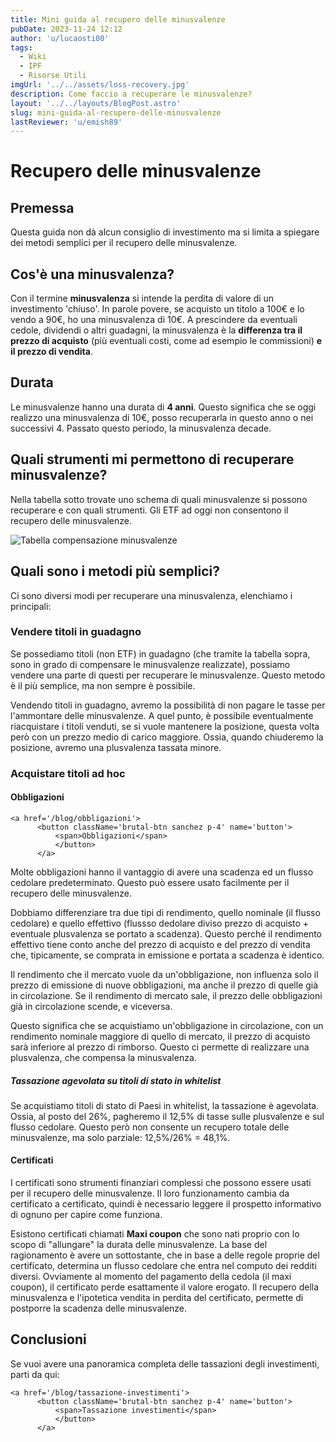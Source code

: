 ```yaml
---
title: Mini guida al recupero delle minusvalenze
pubDate: 2023-11-24 12:12
author: 'u/lucaosti00'
tags:
  - Wiki
  - IPF
  - Risorse Utili
imgUrl: '../../assets/loss-recovery.jpg'
description: Come faccio a recuperare le minusvalenze?
layout: '../../layouts/BlogPost.astro'
slug: mini-guida-al-recupero-delle-minusvalenze
lastReviewer: 'u/emish89'
---
```



# **Recupero delle minusvalenze**

## Premessa

Questa guida non dà alcun consiglio di investimento ma si limita a spiegare dei metodi semplici per il recupero delle minusvalenze.

## Cos'è una minusvalenza?

Con il termine **minusvalenza** si intende la perdita di valore di un investimento 'chiuso'. 
In parole povere, se acquisto un titolo a 100€ e lo vendo a 90€, ho una minusvalenza di 10€. 
A prescindere da eventuali cedole, dividendi o altri guadagni, la minusvalenza è 
la **differenza tra il prezzo di acquisto** (più eventuali costi, come ad esempio le commissioni) **e il prezzo di vendita**.

## Durata

Le minusvalenze hanno una durata di **4 anni**. 
Questo significa che se oggi realizzo una minusvalenza di 10€, posso recuperarla in questo anno o nei successivi 4. 
Passato questo periodo, la minusvalenza decade.

## Quali strumenti mi permettono di recuperare minusvalenze?

Nella tabella sotto trovate uno schema di quali minusvalenze si possono recuperare e con quali strumenti. 
Gli ETF ad oggi non consentono il recupero delle minusvalenze.

![Tabella compensazione minusvalenze](../../assets/minus.jpg)

## Quali sono i metodi più semplici?

Ci sono diversi modi per recuperare una minusvalenza, elenchiamo i principali:

### Vendere titoli in guadagno

Se possediamo titoli (non ETF) in guadagno (che tramite la tabella sopra, sono in grado di compensare le minusvalenze realizzate), 
possiamo vendere una parte di questi per recuperare le minusvalenze. Questo metodo è il più semplice, ma non sempre è possibile.

Vendendo titoli in guadagno, avremo la possibilità di non pagare le tasse per l'ammontare delle minusvalenze. 
A quel punto, è possibile eventualmente riacquistare i titoli venduti, se si vuole mantenere la posizione, questa volta però con un prezzo medio di carico maggiore.
Ossia, quando chiuderemo la posizione, avremo una plusvalenza tassata minore.

### Acquistare titoli ad hoc

#### Obbligazioni

    <a href='/blog/obbligazioni'>
          <button className='brutal-btn sanchez p-4' name='button'>
              <span>Obbligazioni</span>
              </button>
          </a>

Molte obbligazioni hanno il vantaggio di avere una scadenza ed un flusso cedolare predeterminato. Questo può essere usato facilmente per il recupero delle minusvalenze.

Dobbiamo differenziare tra due tipi di rendimento, quello nominale (il flusso cedolare) 
e quello effettivo (flussso dedolare diviso prezzo di acquisto + eventuale plusvalenza se portato a scadenza). 
Questo perché il rendimento effettivo tiene conto anche del prezzo di acquisto e del prezzo di vendita che, tipicamente, 
se comprata in emissione e portata a scadenza è identico.

Il rendimento che il mercato vuole da un'obbligazione, non influenza solo il prezzo di emissione di nuove obbligazioni, ma anche il prezzo di quelle già in circolazione. 
Se il rendimento di mercato sale, il prezzo delle obbligazioni già in circolazione scende, e viceversa.

Questo significa che se acquistiamo un'obbligazione in circolazione, con un rendimento nominale maggiore di quello di mercato, 
il prezzo di acquisto sarà inferiore al prezzo di rimborso. Questo ci permette di realizzare una plusvalenza, che compensa la minusvalenza.

##### Tassazione agevolata su titoli di stato in whitelist

Se acquistiamo titoli di stato di Paesi in whitelist, la tassazione è agevolata. 
Ossia, al posto del 26%, pagheremo il 12,5% di tasse sulle plusvalenze e sul flusso cedolare. 
Questo però non consente un recupero totale delle minusvalenze, ma solo parziale: 12,5%/26% = 48,1%.

#### Certificati

I certificati sono strumenti finanziari complessi che possono essere usati per il recupero delle minusvalenze. 
Il loro funzionamento cambia da certificato a certificato, quindi è necessario leggere il prospetto informativo di ognuno per capire come funziona.

Esistono certificati chiamati **Maxi coupon** che sono nati proprio con lo scopo di "allungare" la durata delle minusvalenze.
La base del ragionamento è avere un sottostante, che in base a delle regole proprie del certificato, 
determina un flusso cedolare che entra nel computo dei redditi diversi. 
Ovviamente al momento del pagamento della cedola (il maxi coupon), il certificato perde esattamente il valore erogato.
Il recupero della minusvalenza e l'ipotetica vendita in perdita del certificato, permette di postporre la scadenza delle minusvalenze.

## Conclusioni

Se vuoi avere una panoramica completa delle tassazioni degli investimenti, parti da qui:

    <a href='/blog/tassazione-investimenti'>
          <button className='brutal-btn sanchez p-4' name='button'>
              <span>Tassazione investimenti</span>
              </button>
          </a>
